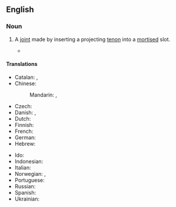 ==English==

===Noun===
{{en-noun|head=[[mortise]]-[[and]]-[[tenon]] [[joint]]}}

# {{lb|en|woodworking}} A [[joint]] made by inserting a projecting [[tenon]] into a [[mortise]]d slot.
#* {{quote-book|1=en|last=Rusch |first=Herman Frederick |title=Shop Work, Joinery-cabinet-making-carpentry|location=Chicago, Illinois, United States|publisher={{w|University of Chicago Press}}|year=1918|page=56|passage=A keyed '''mortise-and-tenon joint''' is constructed the same as a doweled mortise and tenon joint except that the tenon projects far enough through the mortise to admit the insertion of a tapering key which draws the mortised piece firmly against the shoulder of the tenon.}}

====Translations====
{{trans-top|joint}}
* Catalan: {{t|ca|caixa i metxa}}, {{t|ca|encaix de caixa i metxa|m}}
* Chinese:
*: Mandarin: {{t|cmn|榫卯結構}}, {{t|cmn|榫卯结构|tr=sǔn mǎo jiégòu}}
* Czech: {{t|cs|čepový spoj|m}}
* Danish: {{t|da|tapsamling}}, {{t|da|mortise og tenon}} {{t+|da|samling}}
* Dutch: {{t|nl|pen en gat}}
* Finnish: {{t|fi|tappiliitos}}
* French: {{t+|fr|tenon et mortaise}}
* German: {{t|de|Schlitz und Zapfen}}
* Hebrew: {{t+|he|סין וגרז|tr=sin vegerez}}
{{trans-mid}}
* Ido: {{t|io|mortezo e tenono}}
* Indonesian: {{t|id|purus dan lubang}}
* Italian: {{t|it|tenone e mortasa}}
* Norwegian: {{t|no|tappsammenføyning}}, {{t|no|hull og tapp}}
* Portuguese: {{t|pt|caixa e espiga}}
* Russian: {{t|ru|шипова́я вя́зка|f}}
* Spanish: {{t|es|caja y espiga}}
* Ukrainian: {{t|uk|шип у техніці}}
{{trans-bottom}}